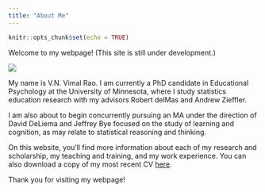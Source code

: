 ```yaml
---
title: "About Me"
---
```


```r
knitr::opts_chunk$set(echo = TRUE)
```


Welcome to my webpage! (This site is still under development.)

<img src="img/profilepic.jpg" />

My name is V.N. Vimal Rao. I am currently a PhD candidate in Educational Psychology at the University of Minnesota, where I study statistics education research with my advisors Robert delMas and Andrew Zieffler. 

I am also about to begin concurrently pursuing an MA under the direction of David DeLiema and Jeffrey Bye focused on the study of learning and cognition, as may relate to statistical reasoning and thinking. 

On this website, you'll find more information about each of my research and scholarship, my teaching and training, and my work experience. You can also download a copy of my most recent CV [here](https://github.com/RaoVNV/RaoVNV.github.io/blob/main/RaoVNV_CV.pdf). 

Thank you for visiting my webpage! 
